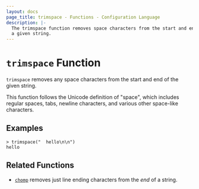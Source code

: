 ```yaml
---
layout: docs
page_title: trimspace - Functions - Configuration Language
description: |-
  The trimspace function removes space characters from the start and end of
  a given string.
---
```


# `trimspace` Function

`trimspace` removes any space characters from the start and end of the given
string.

This function follows the Unicode definition of "space", which includes
regular spaces, tabs, newline characters, and various other space-like
characters.

## Examples

```shell-session
> trimspace("  hello\n\n")
hello
```

## Related Functions

- [`chomp`](/docs/job-specification/hcl2/functions/string/chomp) removes just line ending characters from the _end_ of
  a string.
